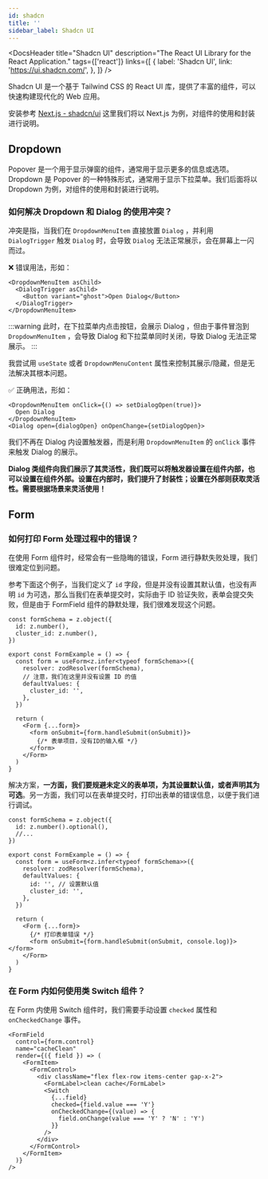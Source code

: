 ```yaml
---
id: shadcn
title: ''
sidebar_label: Shadcn UI
---
```



<DocsHeader
  title="Shadcn UI"
  description="The React UI Library for the React Application."
  tags={['react']}
  links={[
    {
      label: 'Shadcn UI',
      link: 'https://ui.shadcn.com/',
    },
  ]}
/>

Shadcn UI 是一个基于 Tailwind CSS 的 React UI 库，提供了丰富的组件，可以快速构建现代化的 Web 应用。

安装参考 [Next.js - shadcn/ui](https://ui.shadcn.com/docs/installation/next) 这里我们将以 Next.js 为例，对组件的使用和封装进行说明。

## Dropdown

Popover 是一个用于显示弹窗的组件，通常用于显示更多的信息或选项。Dropdown 是 Popover 的一种特殊形式，通常用于显示下拉菜单。我们后面将以 Dropdown 为例，对组件的使用和封装进行说明。

### 如何解决 Dropdown 和 Dialog 的使用冲突？

冲突是指，当我们在 `DropdownMenuItem` 直接放置 `Dialog` ，并利用 `DialogTrigger` 触发 `Dialog` 时，会导致 `Dialog` 无法正常展示，会在屏幕上一闪而过。

❌ 错误用法，形如：

```tsx
<DropdownMenuItem asChild>
  <DialogTrigger asChild>
    <Button variant="ghost">Open Dialog</Button>
  </DialogTrigger>
</DropdownMenuItem>
```

:::warning
此时，在下拉菜单内点击按钮，会展示 Dialog ，但由于事件冒泡到 `DropdownMenuItem` ，会导致 Dialog 和下拉菜单同时关闭，导致 Dialog 无法正常展示。
:::

我尝试用 `useState` 或者 `DropdownMenuContent` 属性来控制其展示/隐藏，但是无法解决其根本问题。

✅ 正确用法，形如：

```tsx
<DropdownMenuItem onClick={() => setDialogOpen(true)}>
  Open Dialog
</DropdownMenuItem>
<Dialog open={dialogOpen} onOpenChange={setDialogOpen}>
```

我们不再在 Dialog 内设置触发器，而是利用 `DropdownMenuItem` 的 `onClick` 事件来触发 Dialog 的展示。

**Dialog 类组件向我们展示了其灵活性，我们既可以将触发器设置在组件内部，也可以设置在组件外部。设置在内部时，我们提升了封装性；设置在外部则获取灵活性。需要根据场景来灵活使用！**

## Form

### 如何打印 Form 处理过程中的错误？

在使用 Form 组件时，经常会有一些隐晦的错误，Form 进行静默失败处理，我们很难定位到问题。

参考下面这个例子，当我们定义了 `id` 字段，但是并没有设置其默认值，也没有声明 `id` 为可选，那么当我们在表单提交时，实际由于 ID 验证失败，表单会提交失败，但是由于 FormField 组件的静默处理，我们很难发现这个问题。

```tsx
const formSchema = z.object({
  id: z.number(),
  cluster_id: z.number(),
})

export const FormExample = () => {
  const form = useForm<z.infer<typeof formSchema>>({
    resolver: zodResolver(formSchema),
    // 注意，我们在这里并没有设置 ID 的值
    defaultValues: {
      cluster_id: '',
    },
  })

  return (
    <Form {...form}>
      <form onSubmit={form.handleSubmit(onSubmit)}>
        {/* 表单项目，没有ID的输入框 */}
      </form>
    </Form>
  )
}
```

解决方案，**一方面，我们要规避未定义的表单项，为其设置默认值，或者声明其为可选**。另一方面，我们可以在表单提交时，打印出表单的错误信息，以便于我们进行调试。

```tsx
const formSchema = z.object({
  id: z.number().optional(),
  //...
})

export const FormExample = () => {
  const form = useForm<z.infer<typeof formSchema>>({
    resolver: zodResolver(formSchema),
    defaultValues: {
      id: '', // 设置默认值
      cluster_id: '',
    },
  })

  return (
    <Form {...form}>
      {/* 打印表单错误 */}
      <form onSubmit={form.handleSubmit(onSubmit, console.log)}></form>
    </Form>
  )
}
```

### 在 Form 内如何使用类 Switch 组件？

在 Form 内使用 Switch 组件时，我们需要手动设置 `checked` 属性和 `onCheckedChange` 事件。

```tsx
<FormField
  control={form.control}
  name="cacheClean"
  render={({ field }) => (
    <FormItem>
      <FormControl>
        <div className="flex flex-row items-center gap-x-2">
          <FormLabel>clean cache</FormLabel>
          <Switch
            {...field}
            checked={field.value === 'Y'}
            onCheckedChange={(value) => {
              field.onChange(value === 'Y' ? 'N' : 'Y')
            }}
          />
        </div>
      </FormControl>
    </FormItem>
  )}
/>
```
